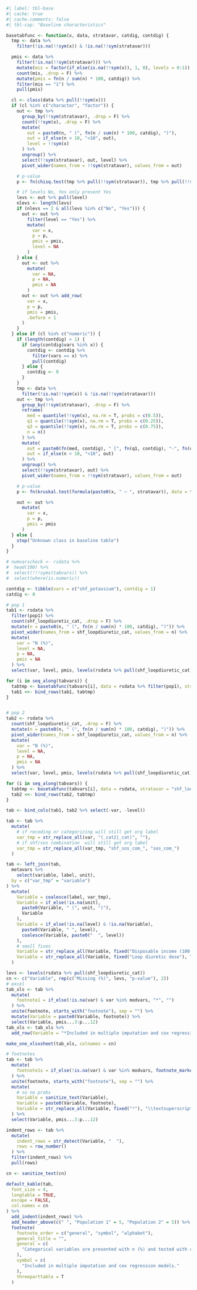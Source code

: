 ```r
#| label: tbl-base
#| cache: true
#| cache.comments: false
#| tbl-cap: "Baseline characteristics"

basetabfunc <- function(x, data, stratavar, catdig, contdig) {
  tmp <- data %>%
    filter(!is.na(!!sym(x)) & !is.na(!!sym(stratavar)))

  pmis <- data %>%
    filter(!is.na(!!sym(stratavar))) %>%
    mutate(mis = factor(if_else(is.na(!!sym(x)), 1, 0), levels = 0:1)) %>%
    count(mis, .drop = F) %>%
    mutate(pmis = fn(n / sum(n) * 100, catdig)) %>%
    filter(mis == "1") %>%
    pull(pmis)

  cl <- class(data %>% pull(!!sym(x)))
  if (cl %in% c("character", "factor")) {
    out <- tmp %>%
      group_by(!!sym(stratavar), .drop = F) %>%
      count(!!sym(x), .drop = F) %>%
      mutate(
        out = paste0(n, " (", fn(n / sum(n) * 100, catdig), ")"),
        out = if_else(n < 10, "<10", out),
        level = !!sym(x)
      ) %>%
      ungroup() %>%
      select(!!sym(stratavar), out, level) %>%
      pivot_wider(names_from = !!sym(stratavar), values_from = out)

    # p-value
    p <- fn(chisq.test(tmp %>% pull(!!sym(stratavar)), tmp %>% pull(!!sym(x)))$p.value, p = T, dig = 3)

    # if levels No, Yes only present Yes
    levs <- out %>% pull(level)
    nlevs <- length(levs)
    if (nlevs == 2 & all(levs %in% c("No", "Yes"))) {
      out <- out %>%
        filter(level == "Yes") %>%
        mutate(
          var = x,
          p = p,
          pmis = pmis,
          level = NA
        )
    } else {
      out <- out %>%
        mutate(
          var = NA,
          p = NA,
          pmis = NA
        )
      out <- out %>% add_row(
        var = x,
        p = p,
        pmis = pmis,
        .before = 1
      )
    }
  } else if (cl %in% c("numeric")) {
    if (length(contdig) > 1) {
      if (any(contdig$vars %in% x)) {
        contdig <- contdig %>%
          filter(vars == x) %>%
          pull(contdig)
      } else {
        contdig <- 0
      }
    }
    tmp <- data %>%
      filter(!is.na(!!sym(x)) & !is.na(!!sym(stratavar)))
    out <- tmp %>%
      group_by(!!sym(stratavar), .drop = F) %>%
      reframe(
        med = quantile(!!sym(x), na.rm = T, probs = c(0.5)),
        q1 = quantile(!!sym(x), na.rm = T, probs = c(0.25)),
        q3 = quantile(!!sym(x), na.rm = T, probs = c(0.75)),
        n = n()
      ) %>%
      mutate(
        out = paste0(fn(med, contdig), " [", fn(q1, contdig), "-", fn(q3, contdig), "]"),
        out = if_else(n < 10, "<10", out)
      ) %>%
      ungroup() %>%
      select(!!sym(stratavar), out) %>%
      pivot_wider(names_from = !!sym(stratavar), values_from = out)

    # p-value
    p <- fn(kruskal.test(formula(paste0(x, " ~ ", stratavar)), data = tmp)$p.value, p = T, dig = 3)

    out <- out %>%
      mutate(
        var = x,
        p = p,
        pmis = pmis
      )
  } else {
    stop("Unknown class in baseline table")
  }
}

# numvarscheck <- rsdata %>%
#  head(100) %>%
#  select(!!!syms(tabvars)) %>%
#  select(where(is.numeric))

contdig <- tibble(vars = c("shf_potassium"), contdig = 1)
catdig <- 0

# pop 1
tab1 <- rsdata %>%
  filter(pop1) %>%
  count(shf_loopdiuretic_cat, .drop = F) %>%
  mutate(n = paste0(n, " (", fn(n / sum(n) * 100, catdig), ")")) %>%
  pivot_wider(names_from = shf_loopdiuretic_cat, values_from = n) %>%
  mutate(
    var = "N (%)",
    level = NA,
    p = NA,
    pmis = NA
  ) %>%
  select(var, level, pmis, levels(rsdata %>% pull(shf_loopdiuretic_cat)), p)

for (i in seq_along(tabvars)) {
  tabtmp <- basetabfunc(tabvars[i], data = rsdata %>% filter(pop1), stratavar = "shf_loopdiuretic_cat", catdig = catdig, contdig = contdig)
  tab1 <<- bind_rows(tab1, tabtmp)
}


# pop 2
tab2 <- rsdata %>%
  count(shf_loopdiuretic_cat, .drop = F) %>%
  mutate(n = paste0(n, " (", fn(n / sum(n) * 100, catdig), ")")) %>%
  pivot_wider(names_from = shf_loopdiuretic_cat, values_from = n) %>%
  mutate(
    var = "N (%)",
    level = NA,
    p = NA,
    pmis = NA
  ) %>%
  select(var, level, pmis, levels(rsdata %>% pull(shf_loopdiuretic_cat)), p)

for (i in seq_along(tabvars)) {
  tabtmp <- basetabfunc(tabvars[i], data = rsdata, stratavar = "shf_loopdiuretic_cat", catdig = catdig, contdig = contdig)
  tab2 <<- bind_rows(tab2, tabtmp)
}

tab <- bind_cols(tab1, tab2 %>% select(-var, -level))

tab <- tab %>%
  mutate(
    # if recoding or categorizing will still get org label
    var_tmp = str_replace_all(var, "(_cat2|_cat)", ""),
    # if shf/sos combination  will still get org label
    var_tmp = str_replace_all(var_tmp, "shf_sos_com_", "sos_com_")
  )

tab <- left_join(tab,
  metavars %>%
    select(variable, label, unit),
  by = c("var_tmp" = "variable")
) %>%
  mutate(
    Variable = coalesce(label, var_tmp),
    Variable = if_else(!is.na(unit),
      paste0(Variable, " (", unit, ")"),
      Variable
    ),
    Variable = if_else(!is.na(level) & !is.na(Variable),
      paste0(Variable, " ", level),
      coalesce(Variable, paste0("  ", level))
    ),
    # small fixes
    Variable = str_replace_all(Variable, fixed("Disposable income (100 SEK)"), "Income"),
    Variable = str_replace_all(Variable, fixed("Loop diuretic dose"), "Loop diuretic Furosemid equivalent dose")
  )

levs <- levels(rsdata %>% pull(shf_loopdiuretic_cat))
cn <- c("Variable", rep(c("Missing (%)", levs, "p-value"), 2))
# excel
tab_xls <- tab %>%
  mutate(
    footnote1 = if_else(!is.na(var) & var %in% modvars, "*", "")
  ) %>%
  unite(footnote, starts_with("footnote"), sep = "") %>%
  mutate(Variable = paste0(Variable, footnote)) %>%
  select(Variable, pmis...3:p...12)
tab_xls <- tab_xls %>%
  add_row(Variable = "*Included in multiple imputation and cox regression models.")

make_one_xlsxsheet(tab_xls, colnames = cn)

# footnotes
tab <- tab %>%
  mutate(
    footnote1s = if_else(!is.na(var) & var %in% modvars, footnote_marker_symbol(1), "")
  ) %>%
  unite(footnote, starts_with("footnote"), sep = "") %>%
  mutate(
    # so no probs
    Variable = sanitize_text(Variable),
    Variable = paste0(Variable, footnote),
    Variable = str_replace_all(Variable, fixed("²"), "\\textsuperscript{2}")
  ) %>%
  select(Variable, pmis...3:p...12)

indent_rows <- tab %>%
  mutate(
    indent_rows = str_detect(Variable, "  "),
    rows = row_number()
  ) %>%
  filter(indent_rows) %>%
  pull(rows)

cn <- sanitize_text(cn)

default_kable(tab,
  font_size = 4,
  longtable = TRUE,
  escape = FALSE,
  col.names = cn
) %>%
  add_indent(indent_rows) %>%
  add_header_above(c(" ", "Population 1" = 5, "Population 2" = 5)) %>%
  footnote(
    footnote_order = c("general", "symbol", "alphabet"),
    general_title = "",
    general = c(
      "Categorical variables are presented with n (%) and tested with chi-square test and continuous variables with median [q1-q3] and tested with Kruskal-Wallis test."
    ),
    symbol = c(
      "Included in multiple imputation and cox regression models."
    ),
    threeparttable = T
  )
```
